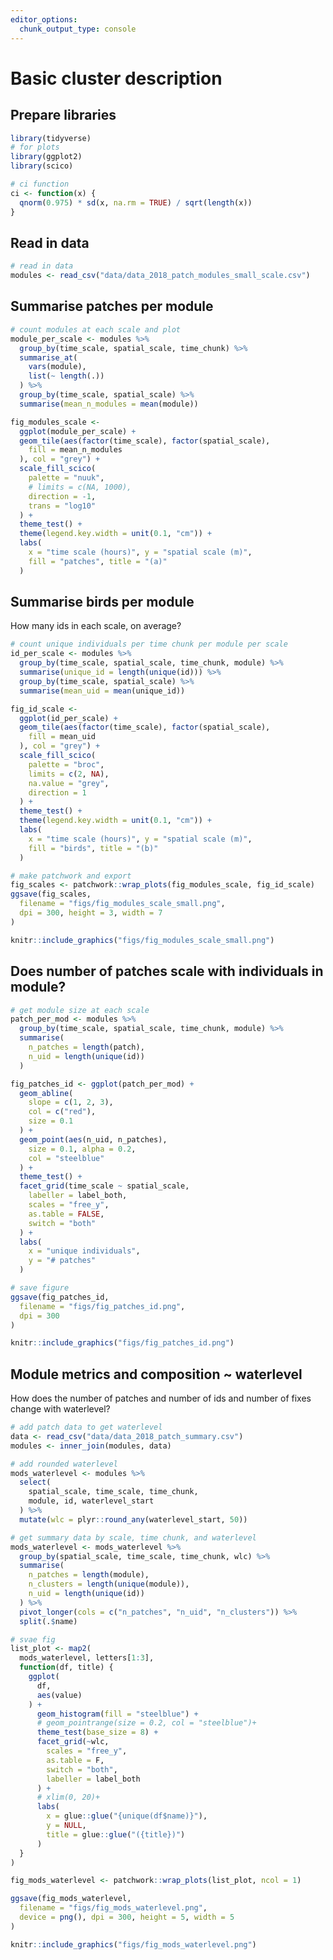 ```yaml
---
editor_options: 
  chunk_output_type: console
---
```


# Basic cluster description

## Prepare libraries

```r
library(tidyverse)
# for plots
library(ggplot2)
library(scico)

# ci function
ci <- function(x) {
  qnorm(0.975) * sd(x, na.rm = TRUE) / sqrt(length(x))
}
```

## Read in data

```r
# read in data
modules <- read_csv("data/data_2018_patch_modules_small_scale.csv")
```

## Summarise patches per module

```r
# count modules at each scale and plot
module_per_scale <- modules %>%
  group_by(time_scale, spatial_scale, time_chunk) %>%
  summarise_at(
    vars(module),
    list(~ length(.))
  ) %>%
  group_by(time_scale, spatial_scale) %>%
  summarise(mean_n_modules = mean(module))

fig_modules_scale <-
  ggplot(module_per_scale) +
  geom_tile(aes(factor(time_scale), factor(spatial_scale),
    fill = mean_n_modules
  ), col = "grey") +
  scale_fill_scico(
    palette = "nuuk",
    # limits = c(NA, 1000),
    direction = -1,
    trans = "log10"
  ) +
  theme_test() +
  theme(legend.key.width = unit(0.1, "cm")) +
  labs(
    x = "time scale (hours)", y = "spatial scale (m)",
    fill = "patches", title = "(a)"
  )
```

## Summarise birds per module

How many ids in each scale, on average?

```r
# count unique individuals per time chunk per module per scale
id_per_scale <- modules %>%
  group_by(time_scale, spatial_scale, time_chunk, module) %>%
  summarise(unique_id = length(unique(id))) %>%
  group_by(time_scale, spatial_scale) %>%
  summarise(mean_uid = mean(unique_id))

fig_id_scale <-
  ggplot(id_per_scale) +
  geom_tile(aes(factor(time_scale), factor(spatial_scale),
    fill = mean_uid
  ), col = "grey") +
  scale_fill_scico(
    palette = "broc",
    limits = c(2, NA),
    na.value = "grey",
    direction = 1
  ) +
  theme_test() +
  theme(legend.key.width = unit(0.1, "cm")) +
  labs(
    x = "time scale (hours)", y = "spatial scale (m)",
    fill = "birds", title = "(b)"
  )
```

```r
# make patchwork and export
fig_scales <- patchwork::wrap_plots(fig_modules_scale, fig_id_scale)
ggsave(fig_scales,
  filename = "figs/fig_modules_scale_small.png",
  dpi = 300, height = 3, width = 7
)
```

```r
knitr::include_graphics("figs/fig_modules_scale_small.png")
```

## Does number of patches scale with individuals in module?

```r
# get module size at each scale
patch_per_mod <- modules %>%
  group_by(time_scale, spatial_scale, time_chunk, module) %>%
  summarise(
    n_patches = length(patch),
    n_uid = length(unique(id))
  )

fig_patches_id <- ggplot(patch_per_mod) +
  geom_abline(
    slope = c(1, 2, 3),
    col = c("red"),
    size = 0.1
  ) +
  geom_point(aes(n_uid, n_patches),
    size = 0.1, alpha = 0.2,
    col = "steelblue"
  ) +
  theme_test() +
  facet_grid(time_scale ~ spatial_scale,
    labeller = label_both,
    scales = "free_y",
    as.table = FALSE,
    switch = "both"
  ) +
  labs(
    x = "unique individuals",
    y = "# patches"
  )

# save figure
ggsave(fig_patches_id,
  filename = "figs/fig_patches_id.png",
  dpi = 300
)
```

```r
knitr::include_graphics("figs/fig_patches_id.png")
```

## Module metrics and composition ~ waterlevel

How does the number of patches and number of ids and number of fixes change with waterlevel?

```r
# add patch data to get waterlevel
data <- read_csv("data/data_2018_patch_summary.csv")
modules <- inner_join(modules, data)

# add rounded waterlevel
mods_waterlevel <- modules %>%
  select(
    spatial_scale, time_scale, time_chunk,
    module, id, waterlevel_start
  ) %>%
  mutate(wlc = plyr::round_any(waterlevel_start, 50))

# get summary data by scale, time chunk, and waterlevel
mods_waterlevel <- mods_waterlevel %>%
  group_by(spatial_scale, time_scale, time_chunk, wlc) %>%
  summarise(
    n_patches = length(module),
    n_clusters = length(unique(module)),
    n_uid = length(unique(id))
  ) %>%
  pivot_longer(cols = c("n_patches", "n_uid", "n_clusters")) %>%
  split(.$name)

# svae fig
list_plot <- map2(
  mods_waterlevel, letters[1:3],
  function(df, title) {
    ggplot(
      df,
      aes(value)
    ) +
      geom_histogram(fill = "steelblue") +
      # geom_pointrange(size = 0.2, col = "steelblue")+
      theme_test(base_size = 8) +
      facet_grid(~wlc,
        scales = "free_y",
        as.table = F,
        switch = "both",
        labeller = label_both
      ) +
      # xlim(0, 20)+
      labs(
        x = glue::glue("{unique(df$name)}"),
        y = NULL,
        title = glue::glue("({title})")
      )
  }
)

fig_mods_waterlevel <- patchwork::wrap_plots(list_plot, ncol = 1)

ggsave(fig_mods_waterlevel,
  filename = "figs/fig_mods_waterlevel.png",
  device = png(), dpi = 300, height = 5, width = 5
)
```

```r
knitr::include_graphics("figs/fig_mods_waterlevel.png")
```
